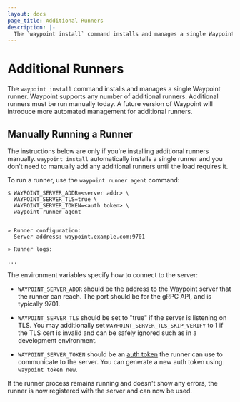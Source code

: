 ```yaml
---
layout: docs
page_title: Additional Runners
description: |-
  The `waypoint install` command installs and manages a single Waypoint runner. Waypoint supports any number of additional runners. Additional runners must be run manually today.
---
```


# Additional Runners

The `waypoint install` command installs and manages a single Waypoint runner.
Waypoint supports any number of additional runners. Additional runners must
be run manually today. A future version of Waypoint will introduce more
automated management for additional runners.

## Manually Running a Runner

The instructions below are only if you're installing additional runners
manually. `waypoint install` automatically installs a single runner and
you don't need to manually add any additional runners until the load
requires it.

To run a runner, use the `waypoint runner agent` command:

```shell-session
$ WAYPOINT_SERVER_ADDR=<server addr> \
  WAYPOINT_SERVER_TLS=true \
  WAYPOINT_SERVER_TOKEN=<auth token> \
  waypoint runner agent


» Runner configuration:
  Server address: waypoint.example.com:9701

» Runner logs:

...
```

The environment variables specify how to connect to the server:

- `WAYPOINT_SERVER_ADDR` should be the address to the Waypoint server
  that the runner can reach. The port should be for the gRPC API, and
  is typically 9701.

- `WAYPOINT_SERVER_TLS` should be set to "true" if the server is listening
  on TLS. You may additionally set `WAYPOINT_SERVER_TLS_SKIP_VERIFY` to
  1 if the TLS cert is invalid and can be safely ignored
  such as in a development environment.

- `WAYPOINT_SERVER_TOKEN` should be an [auth token](/docs/server/auth)
  the runner can use to communicate to the server. You can generate a new
  auth token using `waypoint token new`.

If the runner process remains running and doesn't show any errors, the
runner is now registered with the server and can now be used.
